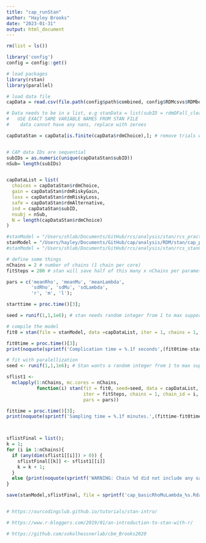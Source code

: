 ```yaml
---
title: "cap_runStan"
author: "Hayley Brooks"
date: "2023-01-31"
output: html_document
---
```


```r
rm(list = ls())

library('config')
config = config::get()

# load packages
library(rstan)
library(parallel)

# load data file
capData = read.csv(file.path(config$path$combined, config$RDMcsvs$RDMbothTasks_qualtrics))

```

```r

# Data needs to be in a list, e.g stanData = list(subID = rdmDFall_clean$subID, etc)
#   USE EXACT SAME VARIABLE NAMES FROM STAN FILE
#    data cannot have any nans, replace with zeroes

capDataStan = capData[is.finite(capData$rdmChoice),]; # remove trials where choice is NA (stan can't handle NAs)


# CAP data IDs are sequential
subIDs = as.numeric(unique(capDataStan$subID))
nSub= length(subIDs)


capDataList = list(
  choices = capDataStan$rdmChoice,
  gain = capDataStan$rdmRiskyGain,
  loss = capDataStan$rdmRiskyLoss,
  safe = capDataStan$rdmAlternative,
  ind = capDataStan$subID,
  nsubj = nSub,
  N = length(capDataStan$rdmChoice)
)

```


```r
#stanModel = "/Users/shlab/Documents/GitHub/rcs/analysis/stan/rcs_practiceStan.stan"
stanModel = "/Users/hayley/Documents/GitHub/cap/analysis/RDM/stan/cap_practiceStan.stan"
#stanModel = "/Users/shlab/Documents/GitHub/rcs/analysis/stan/rcs_stanCBMcopy.stan"

```

```r

# define some things
nChains = 2 # number of chains (1 chain per core)
fitSteps = 200 # stan will save half of this many x nChains per parameter

pars = c('meanRho', 'meanMu', 'meanLambda',
         'sdRho', 'sdMu', 'sdLambda',
         'r', 'm', 'l');

starttime = proc.time()[3];

seed = runif(1,1,1e6); # stan needs random integer from 1 to max supportable

# compile the model
fit0 = stan(file = stanModel, data =capDataList, iter = 1, chains = 1, pars=pars); # this initializes or sets up the model

fit0time = proc.time()[3];
print(noquote(sprintf('Complication time = %.1f seconds',(fit0time-starttime))));

# fit with paralellization
seed <- runif(1,1,1e6); # Stan wants a random integer from 1 to max supportable

sflist1 <-
  mclapply(1:nChains, mc.cores = nChains,
           function(i) stan(fit = fit0, seed=seed, data = capDataList,
                            iter = fitSteps, chains = 1, chain_id = i,
                            pars = pars))

fittime = proc.time()[3];
print(noquote(sprintf('Sampling time = %.1f minutes.',(fittime-fit0time)/60)))



sflistFinal = list();
k = 1;
for (i in 1:nChains){
  if (any(dim(sflist1[[i]]) > 0)) {
    sflistFinal[[k]] <- sflist1[[i]]
    k = k + 1;
  }
  else {print(noquote(sprintf('WARNING: Chain %d did not include any samples.',i)))}
}

save(stanModel,sflistFinal, file = sprintf('cap_basicRhoMuLambda_%s.Rdata',format(Sys.Date(), format="%Y%m%d")))

```



```r

```




```r
# https://ourcodingclub.github.io/tutorials/stan-intro/

# https://www.r-bloggers.com/2019/01/an-introduction-to-stan-with-r/

# https://github.com/sokolhessnerlab/cbm_Brooks2020
```

